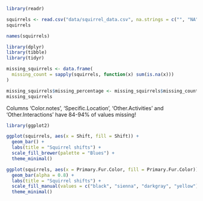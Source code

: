 

```r
library(readr)

squirrels <- read.csv("data/squirrel_data.csv", na.strings = c("", "NA"))
squirrels
```
```r
names(squirrels)
```
```r
library(dplyr)
library(tibble)
library(tidyr)

missing_squirrels <- data.frame(
  missing_count = sapply(squirrels, function(x) sum(is.na(x)))
)

missing_squirrels$missing_percentage <- missing_squirrels$missing_count / nrow(squirrels) * 100
missing_squirrels
```
Columns 'Color.notes', 'Specific.Location', 'Other.Activities' and 'Other.Interactions' have 84-94% of values missing!

```r
library(ggplot2)

ggplot(squirrels, aes(x = Shift, fill = Shift)) +
  geom_bar() +
  labs(title = "Squirrel shifts") +
  scale_fill_brewer(palette = "Blues") +
  theme_minimal()
```
```r
ggplot(squirrels, aes(x = Primary.Fur.Color, fill = Primary.Fur.Color)) +
  geom_bar(alpha = 0.8) +
  labs(title = "Squirrel shifts") +
  scale_fill_manual(values = c("black", "sienna", "darkgray", "yellow")) +
  theme_minimal()
```
